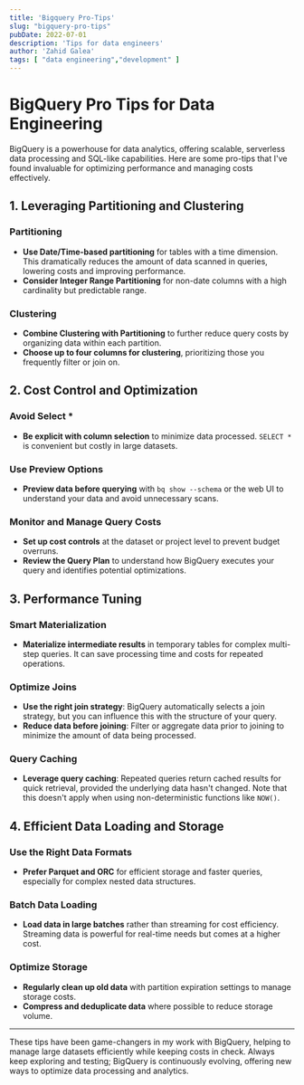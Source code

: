 ```yaml
---
title: 'Bigquery Pro-Tips'
slug: "bigquery-pro-tips"
pubDate: 2022-07-01
description: 'Tips for data engineers'
author: 'Zahid Galea'
tags: [ "data engineering","development" ]
---
```


# BigQuery Pro Tips for Data Engineering

BigQuery is a powerhouse for data analytics, offering scalable, serverless data processing and SQL-like capabilities.
Here are some pro-tips that I've found invaluable for optimizing performance and managing costs effectively.

## 1. Leveraging Partitioning and Clustering

### Partitioning

- **Use Date/Time-based partitioning** for tables with a time dimension. This dramatically reduces the amount of data
  scanned in queries, lowering costs and improving performance.
- **Consider Integer Range Partitioning** for non-date columns with a high cardinality but predictable range.

### Clustering

- **Combine Clustering with Partitioning** to further reduce query costs by organizing data within each partition.
- **Choose up to four columns for clustering**, prioritizing those you frequently filter or join on.

## 2. Cost Control and Optimization

### Avoid Select *

- **Be explicit with column selection** to minimize data processed. `SELECT *` is convenient but costly in large
  datasets.

### Use Preview Options

- **Preview data before querying** with `bq show --schema` or the web UI to understand your data and avoid unnecessary
  scans.

### Monitor and Manage Query Costs

- **Set up cost controls** at the dataset or project level to prevent budget overruns.
- **Review the Query Plan** to understand how BigQuery executes your query and identifies potential optimizations.

## 3. Performance Tuning

### Smart Materialization

- **Materialize intermediate results** in temporary tables for complex multi-step queries. It can save processing time
  and costs for repeated operations.

### Optimize Joins

- **Use the right join strategy**: BigQuery automatically selects a join strategy, but you can influence this with the
  structure of your query.
- **Reduce data before joining**: Filter or aggregate data prior to joining to minimize the amount of data being
  processed.

### Query Caching

- **Leverage query caching**: Repeated queries return cached results for quick retrieval, provided the underlying data
  hasn't changed. Note that this doesn't apply when using non-deterministic functions like `NOW()`.

## 4. Efficient Data Loading and Storage

### Use the Right Data Formats

- **Prefer Parquet and ORC** for efficient storage and faster queries, especially for complex nested data structures.

### Batch Data Loading

- **Load data in large batches** rather than streaming for cost efficiency. Streaming data is powerful for real-time
  needs but comes at a higher cost.

### Optimize Storage

- **Regularly clean up old data** with partition expiration settings to manage storage costs.
- **Compress and deduplicate data** where possible to reduce storage volume.

---

These tips have been game-changers in my work with BigQuery, helping to manage large datasets efficiently while keeping
costs in check. Always keep exploring and testing; BigQuery is continuously evolving, offering new ways to optimize data
processing and analytics.
